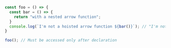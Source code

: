 ```js
const foo = () => {
  const bar = () => {
    return "with a nested arrow function";
  }
  console.log(`I'm not a hoisted arrow function ${bar()}`); // "I'm not a hoisted arrow function with a nested arrow function"
}

foo(); // Must be accessed only after declaration
```
